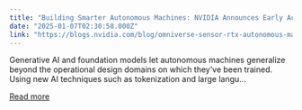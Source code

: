 ```yaml
---
title: "Building Smarter Autonomous Machines: NVIDIA Announces Early Access for Omniverse Sensor RTX"
date: "2025-01-07T02:30:58.000Z"
link: "https://blogs.nvidia.com/blog/omniverse-sensor-rtx-autonomous-machines/"
---
```


Generative AI and foundation models let autonomous machines generalize beyond the operational design domains on which they’ve been trained. Using new AI techniques such as tokenization and large langu...

[Read more](https://blogs.nvidia.com/blog/omniverse-sensor-rtx-autonomous-machines/)
